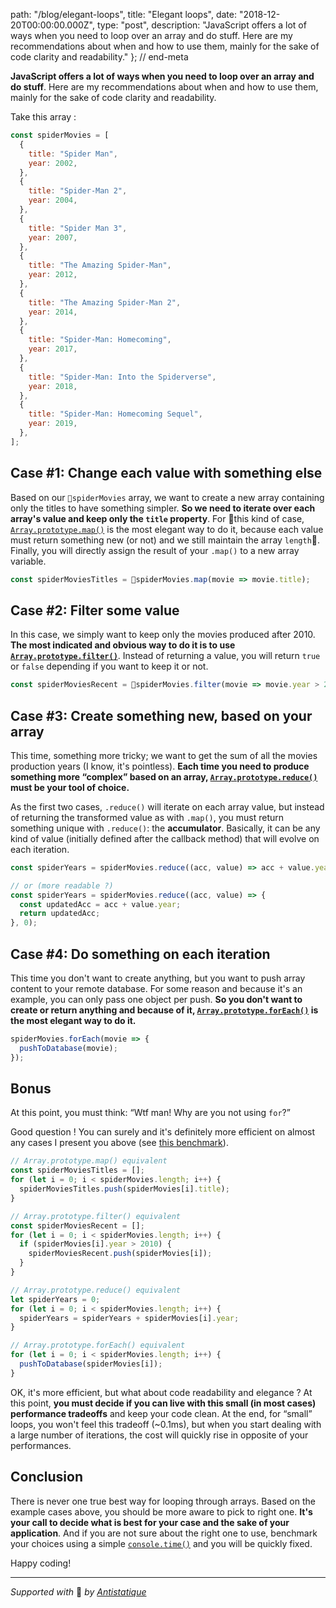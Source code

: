 
  path: "/blog/elegant-loops",
  title: "Elegant loops",
  date: "2018-12-20T00:00:00.000Z",
  type: "post",
  description: "JavaScript offers a lot of ways when you need to loop over an array and do stuff. Here are my recommendations about when and how to use them, mainly for the sake of code clarity and readability."
}; // end-meta


**JavaScript offers a lot of ways when you need to loop over an array and do stuff**. Here are my recommendations about when and how to use them, mainly for the sake of code clarity and readability.

Take this array :

```js
const spiderMovies = [
  {
    title: "Spider Man",
    year: 2002,
  },
  {
    title: "Spider-Man 2",
    year: 2004,
  },
  {
    title: "Spider Man 3",
    year: 2007,
  },
  {
    title: "The Amazing Spider-Man",
    year: 2012,
  },
  {
    title: "The Amazing Spider-Man 2",
    year: 2014,
  },
  {
    title: "Spider-Man: Homecoming",
    year: 2017,
  },
  {
    title: "Spider-Man: Into the Spiderverse",
    year: 2018,
  },
  {
    title: "Spider-Man: Homecoming Sequel",
    year: 2019,
  },
];
```

## Case #1: Change each value with something else
Based on our `spiderMovies` array, we want to create a new array containing only the titles to have something simpler. **So we need to iterate over each array's value and keep only the `title` property**. For this kind of case, [`Array.prototype.map()`](https://developer.mozilla.org/en-US/docs/Web/JavaScript/Reference/Global_Objects/Array/map) is the most elegant way to do it, because each value must return something new (or not) and we still maintain the array `length`. Finally, you will directly assign the result of your `.map()` to a new array variable.

```js
const spiderMoviesTitles = spiderMovies.map(movie => movie.title);
```


## Case #2: Filter some value
In this case, we simply want to keep only the movies produced after 2010. **The most indicated and obvious way to do it is to use [`Array.prototype.filter()`](https://developer.mozilla.org/en-US/docs/Web/JavaScript/Reference/Global_Objects/Array/filter)**. Instead of returning a value, you will return `true` or `false` depending if you want to keep it or not.

```js
const spiderMoviesRecent = spiderMovies.filter(movie => movie.year > 2010);
```

## Case #3: Create something new, based on your array
This time, something more tricky; we want to get the sum of all the movies production years (I know, it's pointless). **Each time you need to produce something more “complex” based on an array, [`Array.prototype.reduce()`](https://developer.mozilla.org/en-US/docs/Web/JavaScript/Reference/Global_Objects/Array/reduce) must be your tool of choice.**

As the first two cases, `.reduce()` will iterate on each array value, but instead of returning the transformed value as with `.map()`, you must return something unique with `.reduce()`: the **accumulator**.  Basically, it can be any kind of value (initially defined after the callback method) that will evolve on each iteration.

```js
const spiderYears = spiderMovies.reduce((acc, value) => acc + value.year, 0);

// or (more readable ?)
const spiderYears = spiderMovies.reduce((acc, value) => {
  const updatedAcc = acc + value.year;
  return updatedAcc;
}, 0);
```


## Case #4: Do something on each iteration
This time you don't want to create anything, but you want to push array content to your remote database. For some reason and because it's an example, you can only pass one object per push. **So you don't want to create or return anything and because of it, [`Array.prototype.forEach()`](https://developer.mozilla.org/en-US/docs/Web/JavaScript/Reference/Global_Objects/Array/foreach) is the most elegant way to do it.**

```js
spiderMovies.forEach(movie => {
  pushToDatabase(movie);
});
```


## Bonus
At this point, you must think:
“Wtf man! Why are you not using `for`?”

Good question ! You can surely and it's definitely more efficient on almost any cases I present you above (see [this benchmark](https://github.com/dg92/Performance-Analysis-JS)).

```js
// Array.prototype.map() equivalent
const spiderMoviesTitles = [];
for (let i = 0; i < spiderMovies.length; i++) {
  spiderMoviesTitles.push(spiderMovies[i].title);
}

// Array.prototype.filter() equivalent
const spiderMoviesRecent = [];
for (let i = 0; i < spiderMovies.length; i++) {
  if (spiderMovies[i].year > 2010) {
    spiderMoviesRecent.push(spiderMovies[i]); 
  }
}

// Array.prototype.reduce() equivalent
let spiderYears = 0;
for (let i = 0; i < spiderMovies.length; i++) {
  spiderYears = spiderYears + spiderMovies[i].year;
}

// Array.prototype.forEach() equivalent
for (let i = 0; i < spiderMovies.length; i++) {
  pushToDatabase(spiderMovies[i]);
}
```

OK, it's more efficient, but what about code readability and elegance ?  At this point, **you must decide if you can live with this small (in most cases) performance tradeoffs** and keep your code clean. At the end, for “small” loops, you won't feel this tradeoff (~0.1ms), but when you start dealing with a large number of iterations, the cost will quickly rise in opposite of your performances.

## Conclusion
There is never one true best way for looping through arrays. Based on the example cases above, you should be more aware to pick to right one. **It's your call to decide what is best for your case and the sake of your application**. And if you are not sure about the right one to use, benchmark your choices using a simple [`console.time()`](https://developer.mozilla.org/en-US/docs/Web/API/Console/time) and you will be quickly fixed.

Happy coding!

---

*Supported with* 💛 *by [Antistatique](https://antistatique.net)*
